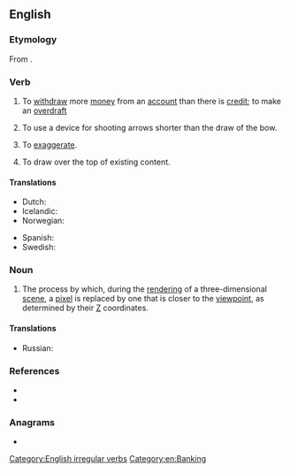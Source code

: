 ==English==

===Etymology===
From {{prefix|over|draw|lang=en}}.

===Verb===
{{en-verb|overdraws|overdrawing|overdrew|overdrawn}}

# To [[withdraw]] more [[money]] from an [[account]] than there is [[credit]]; to make an [[overdraft]]
# {{lb|en|archery}} To use a device for shooting arrows shorter than the draw of the bow.
# {{lb|en|dated}} To [[exaggerate]].
# {{lb|en|computer graphics}} To draw over the top of existing content.

====Translations====
{{trans-top|withdraw more money from an account than there is credit}}
* Dutch: {{t|nl|in het rood gaan}}
* Icelandic: {{t|is|yfirdraga}}
* Norwegian: {{t|no|overtrekke}}
{{trans-mid}}
* Spanish: {{t+|es|sobregirar}}
* Swedish: {{t+|sv|övertrassera}}
{{trans-bottom}}

===Noun===
{{en-noun|~}}

# {{lb|en|computer graphics}} The process by which, during the [[render]]ing of a three-dimensional [[scene]], a [[pixel]] is replaced by one that is closer to the [[viewpoint]], as determined by their [[z-axis|Z]] coordinates.

====Translations====
{{trans-top|process during the [[rendering]] of a [[scene]]}}
* Russian: {{t+|ru|перерисовка}}
{{trans-mid}}
{{trans-bottom}}

===References===
* {{R:Century 1911}}
* {{R:Webster 1913}}

===Anagrams===
* {{anagrams|en|wardrove}}

[[Category:English irregular verbs]]
[[Category:en:Banking]]